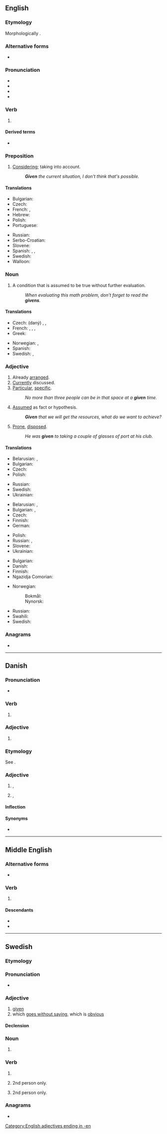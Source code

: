 {{also|Given|ȝiven}}
==English==

===Etymology===
Morphologically {{suffix|en|give|n}}.

===Alternative forms===
* {{l|en|giv'n}}

===Pronunciation===
* {{IPA|en|/ˈɡɪv.ən/}}
* {{audio|en|En-us-given.ogg|Audio (US)}}
* {{rhymes|en|ɪvən|s=2}}
* {{hyphenation|en|giv|en}}

===Verb===
{{head|en|verb form|cat2=irregular past participles}}

# {{inflection of|en|give||past|part}}

====Derived terms====
* {{l|en|given enough eyeballs, all bugs are shallow}}

===Preposition===
{{en-prep}}

# [[considering|Considering]]; taking into account.
#: '''''Given''' the current situation, I don't think that's possible.''

====Translations====
{{trans-top|considering, taking into account}}
* Bulgarian: {{t-needed|bg}}
* Czech: {{t+|cs|vzhledem k}}
* French: {{t+|fr|étant donné}}, {{t+|fr|vu}}
* Hebrew: {{t|he|בהינתן}}
* Polish: {{t+|pl|ze względu na}}
* Portuguese: {{t+|pt|dado}}
{{trans-mid}}
* Russian: {{t+|ru|учи́тывая}}
* Serbo-Croatian: {{t|sh|uzimajući u obzir}}
* Slovene: {{t-needed|sl}}
* Spanish: {{t+|es|dado}}, {{t+|es|ya que}}, {{t|es|habida cuenta de}}
* Swedish: {{t+|sv|med tanke på}}
* Walloon: {{t+|wa|veyanmint}}
{{trans-bottom}}

===Noun===
{{en-noun}}

# A condition that is assumed to be true without further evaluation.
#: ''When evaluating this math problem, don't forget to read the '''givens'''.''

====Translations====
{{trans-top|condition assumed to be true}}
* Czech: (daný) {{t+|cs|fakt|m}}, {{t+|cs|axiom|m}}, {{t+|cs|postulát|m}}
* French: {{t+|fr|postulat|m}}, {{t|fr|donnée de départ|f}}, {{t+|fr|prémisse|f}}, {{t+|fr|énoncé|m}}
* Greek: {{t+|el|δεδομένο|n}}
{{trans-mid}}
* Norwegian: {{t+|no|gitt}}, {{t+|no|forutsetning|c}}
* Spanish: {{t+|es|postulado|m}}
* Swedish: {{t+|sv|given|c}}, {{t+|sv|givet|n}}
{{trans-bottom}}

===Adjective===
{{en-adj}}

# Already [[arranged]]. {{rfex|en}}
# [[currently|Currently]] discussed. {{rfex|en}}
# [[particular|Particular]], [[specific]].
#: ''No more than three people can be in that space at a '''given''' time.''
# [[assumed|Assumed]] as fact or hypothesis.
#: '''''Given''' that we will get the resources, what do we want to achieve?''
# {{senseid|en|prone, disposed}}{{lb|en|with ''to''}} [[prone|Prone]], [[disposed]].
#: ''He was '''given''' to taking a couple of glasses of port at his club.''

====Translations====
{{trans-top|already arranged}}
* Belarusian: {{t|be|да́дзены}}, {{t|be|да́ны}}
* Bulgarian: {{t+|bg|да́ден}}
* Czech: {{t+|cs|daný|m}}
* Polish: {{t+|pl|dany}}
{{trans-mid}}
* Russian: {{t+|ru|да́нный}}
* Swedish: {{t+|sv|given}}
* Ukrainian: {{t+|uk|да́ний}}
{{trans-bottom}}

{{trans-top|currently discussed}}
* Belarusian: {{t|be|да́дзены}}, {{t|be|да́ны}}
* Bulgarian: {{t+|bg|настоя́щ}}, {{t+|bg|да́ден}}
* Czech: {{t+|cs|daný|m}}
* Finnish: {{t+|fi|kyseinen}}
* German: {{t+|de|vorliegend}}
{{trans-mid}}
* Polish: {{t+|pl|dany}}
* Russian: {{t+|ru|да́нный}}, {{t+|ru|настоя́щий}}
* Slovene: {{t+|sl|dan}}
* Ukrainian: {{t+|uk|да́ний}}
{{trans-bottom}}

{{trans-top|particular, specific}}
* Bulgarian: {{t+|bg|конкре́тен}}
* Danish: {{t|da|given}}
* Finnish: {{t+|fi|tietty}}
* Ngazidja Comorian: {{t|zdj|fulani}}
{{trans-mid}}
* Norwegian:
*: Bokmål: {{t+|nb|gitt}}
*: Nynorsk: {{t|nn|gitt}}
* Russian: {{t+|ru|конкре́тный}}
* Swahili: {{t+|sw|fulani}}
* Swedish: {{t+|sv|given}}
{{trans-bottom}}

===Anagrams===
* {{anagrams|en|a=eginv|vigen-}}

[[Category:English adjectives ending in -en]]

----

==Danish==

===Pronunciation===
* {{IPA|da|[ˈɡ̊iːʋən]|[ˈɡ̊iːʊn]}}

===Verb===
{{head|da|verb form}}

# {{inflection of|da|give||past|participle|c|s}}

===Adjective===
{{da-adj|t|givne}}

# {{l|en|certain}}

===Etymology===
See {{l|da|give}}.

===Adjective===
{{da-adj}}

# {{l|en|without a doubt}}, {{l|en|undoubted}}
# {{l|en|common}}, {{l|en|typical}}

====Inflection====
{{da-infl-adj|givn}}

====Synonyms====
* {{l|da|givet}}

----

==Middle English==

===Alternative forms===
* {{alter|enm|gifen|geven}}

===Verb===
{{head|enm|verb}}

# {{alt form|enm|ȝiven}} {{q|influenced by Old Norse}}

====Descendants====
* {{desc|en|give}}
* {{desc|yol|gee}}

----

==Swedish==

===Etymology===
{{sv-verb-form-pastpart|ge}}

===Pronunciation===
* {{audio|sv|Sv-given.ogg|audio}}

===Adjective===
{{sv-adj|-}}

# [[#English|given]]
# which [[go without saying|goes without saying]], which is [[obvious]]
#: {{ux|sv|Han har en '''given''' plats i landslaget.|'''It goes without saying''' that he has a place in the national team.|lit=He has a '''[given]''' place in the national team.}}

====Declension====
{{sv-adj-pastpart|en-stem=giv}}

===Noun===
{{head|sv|noun form}}

# {{sv-noun-form-def|giv}}

===Verb===
{{head|sv|verb form}}

# {{sv-verb-form-pastpart|ge}}
# {{sv-verb-form-pre|ge|plural of=ger}} 2nd person only.
# {{sv-verb-form-imp|ge|plural of=ge}} 2nd person only.
#: {{ux|sv|Tagen därför ifrån honom hans pund, och '''given''' det åt den som har de tio punden.|Take therefore the talent from him, and give [it] unto him which hath ten talents. (Matthew 25:28)}}

===Anagrams===
* {{anagrams|sv|a=eginv|envig|givne|vinge}}
